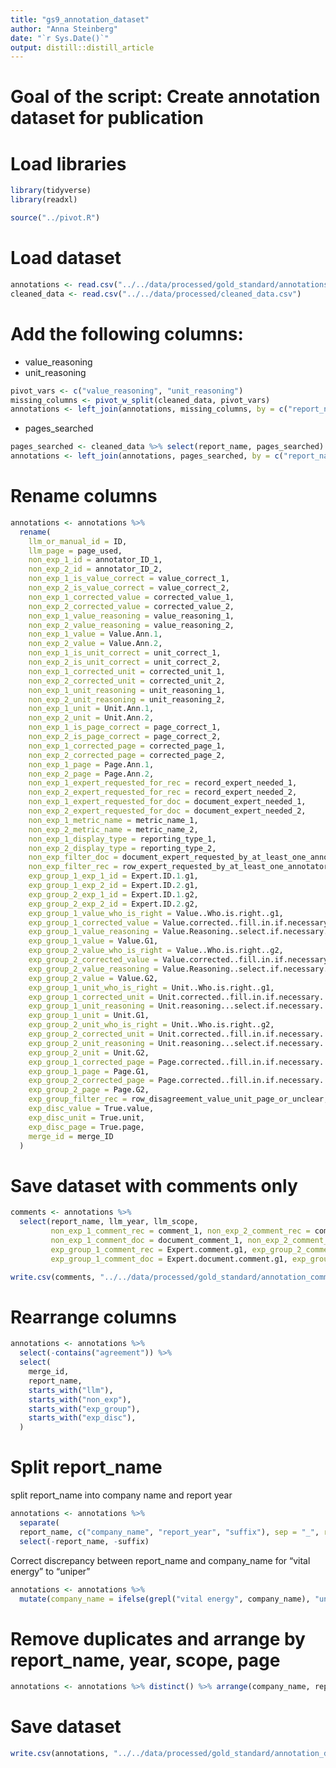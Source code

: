 ```yaml
---
title: "gs9_annotation_dataset"
author: "Anna Steinberg"
date: "`r Sys.Date()`"
output: distill::distill_article
---
```


# Goal of the script: Create annotation dataset for publication

# Load libraries
```r
library(tidyverse)
library(readxl)
```

```r
source("../pivot.R")
```

# Load dataset
```r
annotations <- read.csv("../../data/processed/gold_standard/annotations_incl_gold_standard.csv")
cleaned_data <- read.csv("../../data/processed/cleaned_data.csv")
```

# Add the following columns:
- value_reasoning
- unit_reasoning

```r
pivot_vars <- c("value_reasoning", "unit_reasoning")
missing_columns <- pivot_w_split(cleaned_data, pivot_vars)
annotations <- left_join(annotations, missing_columns, by = c("report_name", "ID", "page_used", "llm_year", "llm_scope", "llm_value", "llm_unit", "annotator_ID_1", "annotator_ID_2"))
```

- pages_searched
```r
pages_searched <- cleaned_data %>% select(report_name, pages_searched) %>% distinct()
annotations <- left_join(annotations, pages_searched, by = c("report_name"))
```

# Rename columns
```r
annotations <- annotations %>% 
  rename(
    llm_or_manual_id = ID, 
    llm_page = page_used,
    non_exp_1_id = annotator_ID_1,
    non_exp_2_id = annotator_ID_2,
    non_exp_1_is_value_correct = value_correct_1,
    non_exp_2_is_value_correct = value_correct_2,
    non_exp_1_corrected_value = corrected_value_1,
    non_exp_2_corrected_value = corrected_value_2,
    non_exp_1_value_reasoning = value_reasoning_1,
    non_exp_2_value_reasoning = value_reasoning_2,
    non_exp_1_value = Value.Ann.1,
    non_exp_2_value = Value.Ann.2,
    non_exp_1_is_unit_correct = unit_correct_1,
    non_exp_2_is_unit_correct = unit_correct_2,
    non_exp_1_corrected_unit = corrected_unit_1,
    non_exp_2_corrected_unit = corrected_unit_2,
    non_exp_1_unit_reasoning = unit_reasoning_1,
    non_exp_2_unit_reasoning = unit_reasoning_2,
    non_exp_1_unit = Unit.Ann.1,
    non_exp_2_unit = Unit.Ann.2,
    non_exp_1_is_page_correct = page_correct_1,
    non_exp_2_is_page_correct = page_correct_2,
    non_exp_1_corrected_page = corrected_page_1,
    non_exp_2_corrected_page = corrected_page_2,
    non_exp_1_page = Page.Ann.1,
    non_exp_2_page = Page.Ann.2,
    non_exp_1_expert_requested_for_rec = record_expert_needed_1,
    non_exp_2_expert_requested_for_rec = record_expert_needed_2,
    non_exp_1_expert_requested_for_doc = document_expert_needed_1,
    non_exp_2_expert_requested_for_doc = document_expert_needed_2,
    non_exp_1_metric_name = metric_name_1,
    non_exp_2_metric_name = metric_name_2,
    non_exp_1_display_type = reporting_type_1,
    non_exp_2_display_type = reporting_type_2,
    non_exp_filter_doc = document_expert_requested_by_at_least_one_annotator,
    non_exp_filter_rec = row_expert_requested_by_at_least_one_annotator_or_disagreement,
    exp_group_1_exp_1_id = Expert.ID.1.g1,
    exp_group_1_exp_2_id = Expert.ID.2.g1,
    exp_group_2_exp_1_id = Expert.ID.1.g2,
    exp_group_2_exp_2_id = Expert.ID.2.g2,
    exp_group_1_value_who_is_right = Value..Who.is.right..g1,
    exp_group_1_corrected_value = Value.corrected..fill.in.if.necessary..g1,
    exp_group_1_value_reasoning = Value.Reasoning..select.if.necessary..if.multiple.apply.choose.first..g1,
    exp_group_1_value = Value.G1,
    exp_group_2_value_who_is_right = Value..Who.is.right..g2,
    exp_group_2_corrected_value = Value.corrected..fill.in.if.necessary..g2,
    exp_group_2_value_reasoning = Value.Reasoning..select.if.necessary..if.multiple.apply.choose.first..g2,
    exp_group_2_value = Value.G2,
    exp_group_1_unit_who_is_right = Unit..Who.is.right..g1,
    exp_group_1_corrected_unit = Unit.corrected..fill.in.if.necessary..g1,
    exp_group_1_unit_reasoning = Unit.reasoning...select.if.necessary..if.multiple.apply.choose.first..g1,
    exp_group_1_unit = Unit.G1,
    exp_group_2_unit_who_is_right = Unit..Who.is.right..g2,
    exp_group_2_corrected_unit = Unit.corrected..fill.in.if.necessary..g2,
    exp_group_2_unit_reasoning = Unit.reasoning...select.if.necessary..if.multiple.apply.choose.first..g2,
    exp_group_2_unit = Unit.G2,
    exp_group_1_corrected_page = Page.corrected..fill.in.if.necessary..g1,
    exp_group_1_page = Page.G1,
    exp_group_2_corrected_page = Page.corrected..fill.in.if.necessary..g2,
    exp_group_2_page = Page.G2,
    exp_group_filter_rec = row_disagreement_value_unit_page_or_unclear,
    exp_disc_value = True.value,
    exp_disc_unit = True.unit,
    exp_disc_page = True.page,
    merge_id = merge_ID
  )
```

# Save dataset with comments only
```r
comments <- annotations %>%
  select(report_name, llm_year, llm_scope, 
         non_exp_1_comment_rec = comment_1, non_exp_2_comment_rec = comment_2, 
         non_exp_1_comment_doc = document_comment_1, non_exp_2_comment_doc = document_comment_2,
         exp_group_1_comment_rec = Expert.comment.g1, exp_group_2_comment_rec = Expert.comment.g2,
         exp_group_1_comment_doc = Expert.document.comment.g1, exp_group_2_comment_doc = Expert.document.comment.g2)

write.csv(comments, "../../data/processed/gold_standard/annotation_comments.csv", row.names = FALSE)
```


# Rearrange columns
```r
annotations <- annotations %>%
  select(-contains("agreement")) %>%
  select(
    merge_id,
    report_name,
    starts_with("llm"),
    starts_with("non_exp"),
    starts_with("exp_group"),
    starts_with("exp_disc"),
  )
```

# Split report_name 
split report_name into company name and report year
```r
annotations <- annotations %>%
  separate(
  report_name, c("company_name", "report_year", "suffix"), sep = "_", remove = FALSE) %>%
  select(-report_name, -suffix)
```

Correct discrepancy between report_name and company_name for "vital energy" to "uniper"
```r
annotations <- annotations %>%
  mutate(company_name = ifelse(grepl("vital energy", company_name), "uniper", company_name))
```

# Remove duplicates and arrange by report_name, year, scope, page
```r
annotations <- annotations %>% distinct() %>% arrange(company_name, report_year, llm_scope, llm_year)
```

# Save dataset
```r
write.csv(annotations, "../../data/processed/gold_standard/annotation_dataset.csv", row.names = FALSE)
```

